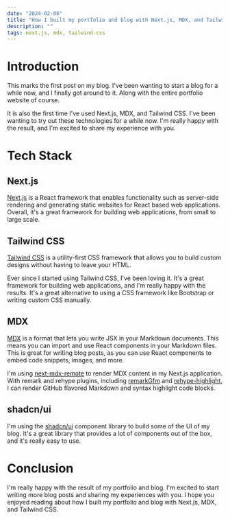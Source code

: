 ```yaml
---
date: "2024-02-08"
title: "How I built my portfolio and blog with Next.js, MDX, and Tailwind CSS"
description: ""
tags: next.js, mdx, tailwind-css
---
```


# Introduction

This marks the first post on my blog. I've been wanting to start a blog for a while now, and I finally got around to it. Along with the entire portfolio website of course.

It is also the first time I've used Next.js, MDX, and Tailwind CSS. I've been wanting to try out these technologies for a while now. I'm really happy with the result, and I'm excited to share my experience with you.

# Tech Stack

## Next.js

[Next.js](https://nextjs.org) is a React framework that enables functionality such as server-side rendering and generating static websites for React based web applications. Overall, it's a great framework for building web applications, from small to large scale.

## Tailwind CSS

[Tailwind CSS](https://tailwindcss.com) is a utility-first CSS framework that allows you to build custom designs without having to leave your HTML.

Ever since I started using Tailwind CSS, I've been loving it. It's a great framework for building web applications, and I'm really happy with the results. It's a great alternative to using a CSS framework like Bootstrap or writing custom CSS manually.

## MDX

[MDX](https://mdxjs.com) is a format that lets you write JSX in your Markdown documents. This means you can import and use React components in your Markdown files. This is great for writing blog posts, as you can use React components to embed code snippets, images, and more.

I'm using [next-mdx-remote](https://github.com/hashicorp/next-mdx-remote) to render MDX content in my Next.js application. With remark and rehype plugins, including [remarkGfm](https://github.com/remarkjs/remark-gfm) and [rehype-highlight](https://github.com/hashicorp/next-mdx-remote/tree/main/packages/rehype-highlight), I can render GitHub flavored Markdown and syntax highlight code blocks.

## shadcn/ui

I'm using the [shadcn/ui](https://ui.shadcn.com) component library to build some of the UI of my blog. It's a great library that provides a lot of components out of the box, and it's really easy to use.

# Conclusion

I'm really happy with the result of my portfolio and blog. I'm excited to start writing more blog posts and sharing my experiences with you. I hope you enjoyed reading about how I built my portfolio and blog with Next.js, MDX, and Tailwind CSS.
